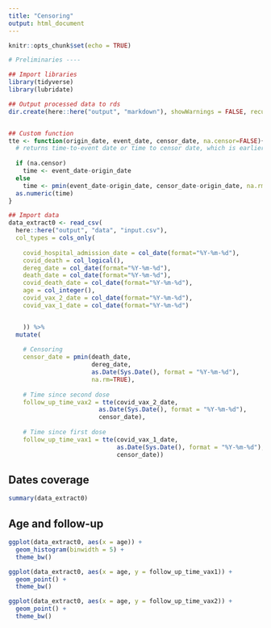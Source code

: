 ```yaml
---
title: "Censoring"
output: html_document
---
```

  
```r
knitr::opts_chunk$set(echo = TRUE)
```

```r
# Preliminaries ----

## Import libraries
library(tidyverse)
library(lubridate)

## Output processed data to rds
dir.create(here::here("output", "markdown"), showWarnings = FALSE, recursive=TRUE)


## Custom function
tte <- function(origin_date, event_date, censor_date, na.censor=FALSE){
  # returns time-to-event date or time to censor date, which is earlier
  
  if (na.censor)
    time <- event_date-origin_date
  else
    time <- pmin(event_date-origin_date, censor_date-origin_date, na.rm=TRUE)
  as.numeric(time)
}

## Import data
data_extract0 <- read_csv(
  here::here("output", "data", "input.csv"),
  col_types = cols_only(
    
    covid_hospital_admission_date = col_date(format="%Y-%m-%d"),
    covid_death = col_logical(),
    dereg_date = col_date(format="%Y-%m-%d"),
    death_date = col_date(format="%Y-%m-%d"),
    covid_death_date = col_date(format="%Y-%m-%d"),
    age = col_integer(),
    covid_vax_2_date = col_date(format="%Y-%m-%d"),
    covid_vax_1_date = col_date(format="%Y-%m-%d")


    )) %>%
  mutate(
    
    # Censoring
    censor_date = pmin(death_date, 
                       dereg_date, 
                       as.Date(Sys.Date(), format = "%Y-%m-%d"), 
                       na.rm=TRUE),
    
    # Time since second dose
    follow_up_time_vax2 = tte(covid_vax_2_date,
                         as.Date(Sys.Date(), format = "%Y-%m-%d"),
                         censor_date),
    
    # Time since first dose
    follow_up_time_vax1 = tte(covid_vax_1_date,
                              as.Date(Sys.Date(), format = "%Y-%m-%d"),
                              censor_date))
```


## Dates coverage
```r
summary(data_extract0)
```

## Age and follow-up
```r
ggplot(data_extract0, aes(x = age)) +
  geom_histogram(binwidth = 5) +
  theme_bw() 

ggplot(data_extract0, aes(x = age, y = follow_up_time_vax1)) +
  geom_point() +
  theme_bw() 

ggplot(data_extract0, aes(x = age, y = follow_up_time_vax2)) +
  geom_point() +
  theme_bw() 
```

